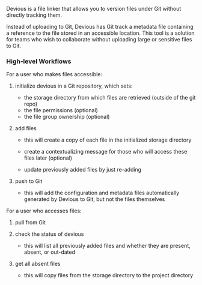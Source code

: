 Devious is a file linker that allows you to version files under Git without directly tracking them.

Instead of uploading to Git, Devious has Git track a metadata file containing a reference to the file stored in an accessible location. This tool is a solution for teams who wish to collaborate without uploading large or sensitive files to Git.

### High-level Workflows

For a user who makes files accessible:

1.  initialize devious in a Git repository, which sets:

    -   the storage directory from which files are retrieved (outside of the git repo)
    -   the file permissions (optional)
    -   the file group ownership (optional)

2.  add files

    -   this will create a copy of each file in the initialized storage directory

    -   create a contextualizing message for those who will access these files later (optional)

    -   update previously added files by just re-adding

3.  push to Git

    -   this will add the configuration and metadata files automatically generated by Devious to Git, but not the files themselves

For a user who accesses files:

1.  pull from Git

2.  check the status of devious

    -   this will list all previously added files and whether they are present, absent, or out-dated

3.  get all absent files

    -   this will copy files from the storage directory to the project directory
